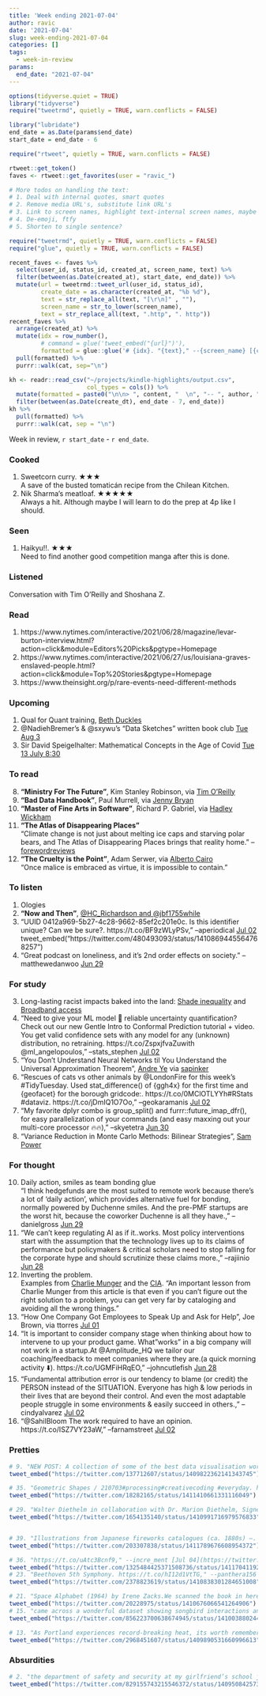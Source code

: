 ```yaml
---
title: 'Week ending 2021-07-04'
author: ravic
date: '2021-07-04'
slug: week-ending-2021-07-04
categories: []
tags:
  - week-in-review
params:
  end_date: "2021-07-04"
---
```


```r
options(tidyverse.quiet = TRUE)
library("tidyverse")
require("tweetrmd", quietly = TRUE, warn.conflicts = FALSE)
```
```r
library("lubridate")
end_date = as.Date(params$end_date)
start_date = end_date - 6
```
```r
require("rtweet", quietly = TRUE, warn.conflicts = FALSE)

rtweet::get_token()
faves <- rtweet::get_favorites(user = "ravic_")
```
```r
# More todos on handling the text: 
# 1. Deal with internal quotes, smart quotes
# 2. Remove media URL's, substitute link URL's
# 3. Link to screen names, highlight text-internal screen names, maybe real names
# 4. De-emoji, ftfy
# 5. Shorten to single sentence?

require("tweetrmd", quietly = TRUE, warn.conflicts = FALSE)
require("glue", quietly = TRUE, warn.conflicts = FALSE)

recent_faves <- faves %>%
  select(user_id, status_id, created_at, screen_name, text) %>%
  filter(between(as.Date(created_at), start_date, end_date)) %>%
  mutate(url = tweetrmd::tweet_url(user_id, status_id),
         create_date = as.character(created_at, "%b %d"),
         text = str_replace_all(text, "[\r\n]" , ""),
         screen_name = str_to_lower(screen_name),
         text = str_replace_all(text, ".http", ". http")) 
recent_faves %>% 
  arrange(created_at) %>%  
  mutate(idx = row_number(),
         # command = glue('tweet_embed("{url}")'),
         formatted = glue::glue('# {idx}. "{text}," --{screen_name} [{create_date}]({url})\ntweet_embed("{url}")\n\n')) %>%
  pull(formatted) %>% 
  purrr::walk(cat, sep="\n")
```
```r
kh <- readr::read_csv("~/projects/kindle-highlights/output.csv",
                      col_types = cols()) %>%
  mutate(formatted = paste0("\n\n> ", content, "  \n", "-- ", author, ", ", title)) %>%
  filter(between(as.Date(create_dt), end_date - 7, end_date)) 
kh %>%
  pull(formatted) %>%
  purrr::walk(cat, sep = "\n")
```

<!--
Harvest:
1.  Chrome history
2.  NYT
3.  Netflix, Amazon Prime
4.  Kindle highlights
-->







Week in review, `r start_date` - `r end_date`.

<!--more--> 
<script src="/rmarkdown-libs/twitter-widget/widgets.js"></script>



### Cooked

1.  Sweetcorn curry. ★★★  
    A save of the busted tomaticán recipe from the Chilean Kitchen.
2.  Nik Sharma's meatloaf.  ★★★★★  
    Always a hit. Although maybe I will learn to do the prep at 4p like I should.
    

### Seen

1.  Haikyu!!. ★★★  
    Need to find another good competition manga after this is done.

### Listened

Conversation with Tim O'Reilly and Shoshana Z.

### Read

1.  https://www.nytimes.com/interactive/2021/06/28/magazine/levar-burton-interview.html?action=click&module=Editors%20Picks&pgtype=Homepage
2.  https://www.nytimes.com/interactive/2021/06/27/us/louisiana-graves-enslaved-people.html?action=click&module=Top%20Stories&pgtype=Homepage 
3.  https://www.theinsight.org/p/rare-events-need-different-methods

### Upcoming

1.  Qual for Quant training, [Beth Duckles](https://bethduckles.podia.com/qualitative-research-for-quantitative-researchers)
20. @NadiehBremer's &amp; @sxywu's "Data Sketches" written book club [Tue Aug 3](https://t.co/RVptAbaga6)
3. Sir David Speigelhalter: Mathematical Concepts in the Age of Covid [Tue 13 July 8:30](https://www.kingsmathsschool.com/mathemagora-2021)


### To read
<!--starts at 30-->

8. **"Ministry For The Future"**, Kim Stanley Robinson, via [Tim O'Reilly](https://twitter.com/2384071/status/1409689228234018816)
37. **"Bad Data Handbook"**, Paul Murrell, via [Jenny Bryan](https://twitter.com/2167059661/status/1411717015492960261)
38. **"Master of Fine Arts in Software"**, Richard P. Gabriel, via [Hadley Wickham](https://twitter.com/hadleywickham/status/1411740569789861892)
27. **"The Atlas of Disappearing Places"**  
    “Climate change is not just about melting ice caps and starving polar bears, and The Atlas of Disappearing Places brings that reality home.” --[forewordreviews](https://twitter.com/18914404/status/1410976573864431616)
26. **"The Cruelty is the Point"**, Adam Serwer, via [Alberto Cairo](https://twitter.com/34255829/status/1410925141513707520)  
    "Once malice is embraced as virtue, it is impossible to contain." 



### To listen

1.  Ologies
6. **"Now and Then"**, [\@HC_Richardson and \@jbf1755while](https://twitter.com/16494635/status/1409635858303447041)
25. "UUID 0412a969-5b27-4c28-9662-85ef2c201e0c. Is this identifier unique? Can we be sure?. https://t.co/BF9zWLyPSv," --aperiodical [Jul 02](https://twitter.com/480493093/status/1410869445564768257)
tweet_embed("https://twitter.com/480493093/status/1410869445564768257")
11. "Great podcast on loneliness, and it's 2nd order effects on society." --matthewedanwoo [Jun 29](https://twitter.com/331651962/status/1409847007275929602)



### For study
3. Long-lasting racist impacts baked into the land: [Shade inequality](https://twitter.com/51544489/status/1409523115357523974) and [Broadband access](https://twitter.com/757955095086542848/status/1409647401376174080)
33. "Need to give your ML model 🤖 reliable uncertainty quantification? Check out our new Gentle Intro to Conformal Prediction tutorial + video. You get valid confidence sets with any model for any (unknown) distribution, no retraining. https://t.co/ZspxjfvaZuwith @ml_angelopoulos," --stats_stephen [Jul 02](https://twitter.com/990717732613013505/status/1411035644252418048)
12. "You Don’t Understand Neural Networks til You Understand the Universal Approximation Theorem", [Andre Ye](https://t.co/F7PTtpD8Rk) via [sapinker](https://twitter.com/107225267/status/1409869656610033681)
32. "Rescues of cats vs other animals by @LondonFire for this week's #TidyTuesday. Used stat_difference() of {ggh4x} for the first time and {geofacet} for the borough gridcode:. https://t.co/0MClOTLYYh#RStats #dataviz. https://t.co/jDmIQ1O7Oo," --geokaramanis [Jul 02](https://twitter.com/1002212251/status/1411026482168832002)
16. "My favorite dplyr combo is group_split() and furrr::future_imap_dfr(), for easy parallelization of your commands (and easy maxxing out your multi-core processor 🔥🔥)," --skyetetra [Jun 30](https://twitter.com/14225080/status/1410085063203573762)
4. "Variance Reduction in Monte Carlo Methods: Bilinear Strategies", [Sam Power](https://t.co/bU8YZaaaA5)


### For thought
10. Daily action, smiles as team bonding glue  
  "I think hedgefunds are the most suited to remote work because there's a lot of 'daily action', which provides alternative fuel for bonding, normally powered by Duchenne smiles. And the pre-PMF startups are the worst hit, because the coworker Duchenne is all they have.," --danielgross [Jun 29](https://twitter.com/38190583/status/1409861159910621186)
1. "We can't keep regulating AI as if it..works. Most policy interventions start with the assumption that the technology lives up to its claims of performance but policymakers &amp; critical scholars need to stop falling for the corporate hype and should scrutinize these claims more.," --rajiinio [Jun 28](https://twitter.com/985158406125375488/status/1409333845795622912)
34. Inverting the problem.  
  Examples from [Charlie Munger](https://twitter.com/11336782/status/1411398340592295938) and the [CIA](https://twitter.com/2988396162/status/1410580982810431494).  "An important lesson from Charlie Munger from this article is that even if you can’t figure out the right solution to a problem, you can get very far by cataloging and avoiding all the wrong things."
22. "How One Company Got Employees to Speak Up and Ask for Help", Joe Brown, via ttorres [Jul 01](https://twitter.com/2728761/status/1410706538990391303)
5. "It is important to consider company stage when thinking about how to intervene to up your product game. What "works" in a big company will not work in a startup.At @Amplitude_HQ we tailor our coaching/feedback to meet companies where they are.(a quick morning activity ⬇️). https://t.co/UGMFiHRqEO," --johncutlefish [Jun 28](https://twitter.com/533409964/status/1409580615368773634)
30. "Fundamental attribution error is our tendency to blame (or credit) the PERSON instead of the SITUATION. Everyone has high &amp; low periods in their lives that are beyond their control.  And even the most adaptable people struggle in some environments &amp; easily succeed in others.," --cindyalvarez [Jul 02](https://twitter.com/14164956/status/1411002488359067652)
31. "@SahilBloom The work required to have an opinion. https://t.co/ISZ7VY23aW," --farnamstreet [Jul 02](https://twitter.com/112290748/status/1411009826759512068)






<!--### Project seeds, courses -->



<!--### To watch-->




### Pretties

```r
# 9. "NEW POST: A collection of some of the best data visualisation work, articles, and other references discovered during April 2021. https://t.co/UxeRuqKSpZFeaturing work by @CraigTaylorViz @dr_xeo @framoriniii &amp; @_kathchan_. https://t.co/Kna2UCllJu," --visualisingdata [Jun 29](https://twitter.com/137712607/status/1409822362141343745)
tweet_embed("https://twitter.com/137712607/status/1409822362141343745")

# 35. "Geometric Shapes / 210703#processing#creativecoding #everyday. https://t.co/RX1RQlvn0z," --sasj_nl [Jul 03](https://twitter.com/18282165/status/1411410661331116049)
tweet_embed("https://twitter.com/18282165/status/1411410661331116049")

# 29. "Walter Diethelm in collaboration with Dr. Marion Diethelm, Signet Signal Symbol: Handbook of International Signs, ABC Edition Zurich, 1970.. https://t.co/TOT9kSOeSP," --lett_arc [Jul 02](https://twitter.com/1654135140/status/1410991716979576833)
tweet_embed("https://twitter.com/1654135140/status/1410991716979576833")


# 39. "Illustrations from Japanese fireworks catalogues (ca. 1880s) —. https://t.co/LcUe1zpoYU #Fireworks appeared in Japan sometime around 1600 and were called hanabi — a combination of the kanji “fire” and “flower”.. https://t.co/NtExpQEEc9," --publicdomainrev [Jul 04](https://twitter.com/203307838/status/1411789676608954372)
tweet_embed("https://twitter.com/203307838/status/1411789676608954372")

# 36. "https://t.co/uAtc3Bcnf9," --incre_ment [Jul 04](https://twitter.com/1325484425371508736/status/1411704119291572229)
tweet_embed("https://twitter.com/1325484425371508736/status/1411704119291572229")
# 23. "Beethoven 5th Symphony. https://t.co/hI12d1VtTG," --panthera156 [Jul 02](https://twitter.com/2378823619/status/1410838301284651008)
tweet_embed("https://twitter.com/2378823619/status/1410838301284651008")

# 21. "Space Alphabet (1964) by Irene Zacks.We scanned the book in here. https://t.co/5dwF56fJLF. https://t.co/YM5xyGq4Ht," --presentcorrect [Jul 01](https://twitter.com/20228975/status/1410676066541264906)
tweet_embed("https://twitter.com/20228975/status/1410676066541264906")
# 15. "came across a wonderful dataset showing songbird interactions and created a new #DataArt piece 🕊. https://t.co/vW6KLgXCGR," --allitorban [Jun 30](https://twitter.com/856223700638674945/status/1410038802442240000)
tweet_embed("https://twitter.com/856223700638674945/status/1410038802442240000")

# 13. "As Portland experiences record-breaking heat, its worth remembering that the city has some of the greatest heat disparities between its formerly redlined and greenlined neighborhoods.. https://t.co/2VuWuRMZpQ," --repbonnie [Jun 29](https://twitter.com/2968451607/status/1409890531660996613)
tweet_embed("https://twitter.com/2968451607/status/1409890531660996613")
```


### Absurdities

```r
# 2. "the department of safety and security at my girlfriend’s school just sent all an email telling students not to make eye contact with crows. https://t.co/GD4GbYV0LG," --gabrielledrolet [Jun 28](https://twitter.com/829155743215546372/status/1409508425738883073)
tweet_embed("https://twitter.com/829155743215546372/status/1409508425738883073")
```

<!--### Poem-->


